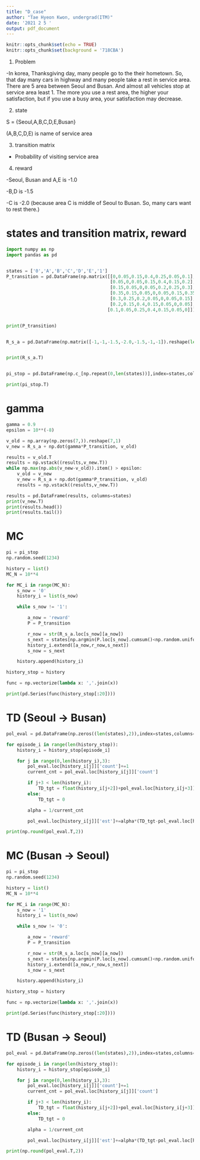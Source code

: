 ```yaml
---
title: "D_case"
author: "Tae Hyeon Kwon, undergrad(ITM)"
date: '2021 2 5 '
output: pdf_document
---
```


```r
knitr::opts_chunk$set(echo = TRUE)
knitr::opts_chunk$set(background = '718CBA') 
```



1. Problem

-In korea, Thanksgiving day, many people go to the their hometown. So, that day many cars in highway and many people take a rest in service area. There are 5 area between Seoul and Busan. And almost all vehicles stop at service area least 1. The more you use a rest area, the higher your satisfaction, but if you use a busy area, your satisfaction may decrease. 

\vspace{15pt}

2. state

S = {Seoul,A,B,C,D,E,Busan}

(A,B,C,D,E) is name of service area
\vspace{15pt}

3. transition matrix

- Probability of visiting service area

4. reward

-Seoul, Busan and A,E is -1.0

-B,D is -1.5

-C is -2.0 (because area C is middle of Seoul to Busan. So, many cars want to rest there.)


\newpage

# states and transition matrix, reward
```python
import numpy as np
import pandas as pd


states = ['0','A','B','C','D','E','1']
P_transition = pd.DataFrame(np.matrix([[0,0.05,0.15,0.4,0.25,0.05,0.1],
                                       [0.05,0,0.05,0.15,0.4,0.15,0.2],
                                       [0.15,0.05,0,0.05,0.2,0.25,0.3],
                                       [0.35,0.15,0.05,0,0.05,0.15,0.35],
                                       [0.3,0.25,0.2,0.05,0,0.05,0.15],
                                       [0.2,0.15,0.4,0.15,0.05,0,0.05],
                                      [0.1,0.05,0.25,0.4,0.15,0.05,0]]),index=states,columns=states)


print(P_transition)


R_s_a = pd.DataFrame(np.matrix([-1,-1,-1.5,-2.0,-1.5,-1,-1]).reshape(len(states),1),index=states,columns=['reward'])


print(R_s_a.T)


pi_stop = pd.DataFrame(np.c_[np.repeat(0,len(states))],index=states,columns=['reward'])

print(pi_stop.T)

```
\newpage

# gamma 
```python
gamma = 0.9
epsilon = 10**(-8)

v_old = np.array(np.zeros(7,)).reshape(7,1)
v_new = R_s_a + np.dot(gamma*P_transition, v_old)

results = v_old.T
results = np.vstack((results,v_new.T))
while np.max(np.abs(v_new-v_old)).item() > epsilon:
    v_old = v_new
    v_new = R_s_a + np.dot(gamma*P_transition, v_old)
    results = np.vstack((results,v_new.T))

results = pd.DataFrame(results, columns=states)
print(v_new.T)
print(results.head())
print(results.tail())

```
\newpage

# MC
```python

pi = pi_stop
np.random.seed(1234)

history = list()
MC_N = 10**4

for MC_i in range(MC_N):
    s_now = '0'
    history_i = list(s_now)

    while s_now != '1':

        a_now = 'reward'
        P = P_transition

        r_now = str(R_s_a.loc[s_now][a_now])
        s_next = states[np.argmin(P.loc[s_now].cumsum()<np.random.uniform(0,1))]
        history_i.extend([a_now,r_now,s_next])
        s_now = s_next

    history.append(history_i)

history_stop = history

func = np.vectorize(lambda x: ','.join(x))

print(pd.Series(func(history_stop[:20])))

```
\newpage

# TD (Seoul -> Busan)
```python
pol_eval = pd.DataFrame(np.zeros((len(states),2)),index=states,columns=['count','est'])

for episode_i in range(len(history_stop)):
    history_i = history_stop[episode_i]

    for j in range(0,len(history_i),3):
        pol_eval.loc[history_i[j]]['count']+=1
        current_cnt = pol_eval.loc[history_i[j]]['count']

        if j+3 < len(history_i):
            TD_tgt = float(history_i[j+2])+pol_eval.loc[history_i[j+3]]['est']
        else:
            TD_tgt = 0

        alpha = 1/current_cnt

        pol_eval.loc[history_i[j]]['est']+=alpha*(TD_tgt-pol_eval.loc[history_i[j]]['est'])

print(np.round(pol_eval.T,2))

```
\newpage

# MC (Busan -> Seoul)
```python
pi = pi_stop
np.random.seed(1234)

history = list()
MC_N = 10**4

for MC_i in range(MC_N):
    s_now = '1'
    history_i = list(s_now)

    while s_now != '0':

        a_now = 'reward'
        P = P_transition

        r_now = str(R_s_a.loc[s_now][a_now])
        s_next = states[np.argmin(P.loc[s_now].cumsum()<np.random.uniform(0,1))]
        history_i.extend([a_now,r_now,s_next])
        s_now = s_next

    history.append(history_i)

history_stop = history

func = np.vectorize(lambda x: ','.join(x))

print(pd.Series(func(history_stop[:20])))

```
\newpage

# TD (Busan -> Seoul)
```python
pol_eval = pd.DataFrame(np.zeros((len(states),2)),index=states,columns=['count','est'])

for episode_i in range(len(history_stop)):
    history_i = history_stop[episode_i]

    for j in range(0,len(history_i),3):
        pol_eval.loc[history_i[j]]['count']+=1
        current_cnt = pol_eval.loc[history_i[j]]['count']

        if j+3 < len(history_i):
            TD_tgt = float(history_i[j+2])+pol_eval.loc[history_i[j+3]]['est']
        else:
            TD_tgt = 0

        alpha = 1/current_cnt

        pol_eval.loc[history_i[j]]['est']+=alpha*(TD_tgt-pol_eval.loc[history_i[j]]['est'])

print(np.round(pol_eval.T,2))
```

